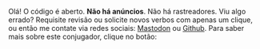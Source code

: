 Olá! O código é aberto. **Não há anúncios**.
Não há rastreadores. 
Viu algo errado? Requisite revisão ou solicite novos
verbos com apenas um clique,
ou então me contate via redes sociais: [Mastodon](https://ursal.zone/@renribsilva) ou 
[Github](https://github.com/renribsilva/conjugador). Para saber mais sobre
este conjugador, clique no botão: